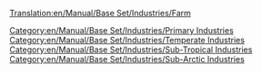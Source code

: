 [[Translation:en/Manual/Base Set/Industries/Farm]]
{{ru/Перевод|en/Manual/Base Set/Industries/Farm|0}}

{{ru/Manual/Base Set/Industries/Промышленность|Изображение=en/Manual/Base Set/Industries/Farm.png
|имя=Ферма
|Климат=[[ru/Manual/Климат]], [[ru/Manual/Климат]], [[ru/Manual/Климат]]
|Принимает=Нет
|Производит=[[ru/Manual/Base Set/Cargos/Зерно|Зерно]], [[en/Manual/Base Set/Cargos/Livestock]] (только умеренный климат), <br/>[[en/Manual/Base Set/Cargos/Wheat]], [[en/Manual/Base Set/Cargos/Livestock]] (только субарктический климат), <br/>[[en/Manual/Base Set/Cargos/Maize]] (только субтропический климат)
|Примечания=&nbsp;
* Большая территория вокруг фермы окружена посевами. Данный район для строительства стоит больше, но это не влияет на продуктивность фермы.
* Дома принимают 1/8ю пассажира - таким образом несколько ферм на небольшой площади могут принимать пассажиров
}}
[[Category:en/Manual/Base Set/Industries/Primary Industries]]
[[Category:en/Manual/Base Set/Industries/Temperate Industries]]
[[Category:en/Manual/Base Set/Industries/Sub-Tropical Industries]]
[[Category:en/Manual/Base Set/Industries/Sub-Arctic Industries]]